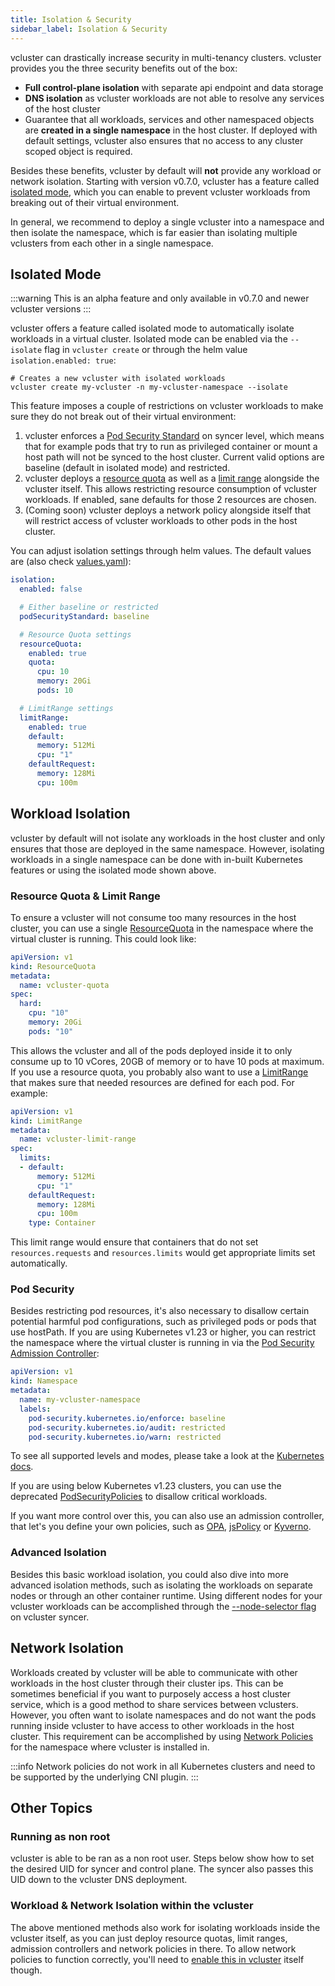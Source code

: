 ```yaml
---
title: Isolation & Security
sidebar_label: Isolation & Security
---
```



vcluster can drastically increase security in multi-tenancy clusters. vcluster provides you the three security benefits out of the box:
- **Full control-plane isolation** with separate api endpoint and data storage
- **DNS isolation** as vcluster workloads are not able to resolve any services of the host cluster
- Guarantee that all workloads, services and other namespaced objects are **created in a single namespace** in the host cluster. If deployed with default settings, vcluster also ensures that no access to any cluster scoped object is required.

Besides these benefits, vcluster by default will **not** provide any workload or network isolation. Starting with version v0.7.0, vcluster has a feature called [isolated mode](#isolated-mode), which you can enable to prevent vcluster workloads from breaking out of their virtual environment.

In general, we recommend to deploy a single vcluster into a namespace and then isolate the namespace, which is far easier than isolating multiple vclusters from each other in a single namespace.

## Isolated Mode

:::warning
This is an alpha feature and only available in v0.7.0 and newer vcluster versions
:::

vcluster offers a feature called isolated mode to automatically isolate workloads in a virtual cluster. Isolated mode can be enabled via the `--isolate` flag in `vcluster create` or through the helm value `isolation.enabled: true`:

```
# Creates a new vcluster with isolated workloads
vcluster create my-vcluster -n my-vcluster-namespace --isolate
```

This feature imposes a couple of restrictions on vcluster workloads to make sure they do not break out of their virtual environment:
1. vcluster enforces a [Pod Security Standard](https://kubernetes.io/docs/concepts/security/pod-security-standards/) on syncer level, which means that for example pods that try to run as privileged container or mount a host path will not be synced to the host cluster. Current valid options are baseline (default in isolated mode) and restricted.
2. vcluster deploys a [resource quota](https://kubernetes.io/docs/concepts/policy/resource-quotas/) as well as a [limit range](https://kubernetes.io/docs/concepts/policy/limit-range/) alongside the vcluster itself. This allows restricting resource consumption of vcluster workloads. If enabled, sane defaults for those 2 resources are chosen.
3. (Coming soon) vcluster deploys a network policy alongside itself that will restrict access of vcluster workloads to other pods in the host cluster.

You can adjust isolation settings through helm values. The default values are (also check [values.yaml](https://github.com/loft-sh/vcluster/blob/v0.7.0-alpha.1/charts/k3s/values.yaml)):
```yaml
isolation:
  enabled: false

  # Either baseline or restricted
  podSecurityStandard: baseline

  # Resource Quota settings
  resourceQuota:
    enabled: true
    quota:
      cpu: 10
      memory: 20Gi
      pods: 10

  # LimitRange settings
  limitRange:
    enabled: true
    default:
      memory: 512Mi
      cpu: "1"
    defaultRequest:
      memory: 128Mi
      cpu: 100m
```

## Workload Isolation

vcluster by default will not isolate any workloads in the host cluster and only ensures that those are deployed in the same namespace.
However, isolating workloads in a single namespace can be done with in-built Kubernetes features or using the isolated mode shown above.

### Resource Quota & Limit Range

To ensure a vcluster will not consume too many resources in the host cluster, you can use a single [ResourceQuota](https://kubernetes.io/docs/concepts/policy/resource-quotas/) in the namespace where the virtual cluster is running. This could look like:

```yaml
apiVersion: v1
kind: ResourceQuota
metadata:
  name: vcluster-quota
spec:
  hard:
    cpu: "10"
    memory: 20Gi
    pods: "10"
```

This allows the vcluster and all of the pods deployed inside it to only consume up to 10 vCores, 20GB of memory or to have 10 pods at maximum. If you use a resource quota, you probably also want to use a [LimitRange](https://kubernetes.io/docs/concepts/policy/limit-range/) that makes sure that needed resources are defined for each pod. For example:

```yaml
apiVersion: v1
kind: LimitRange
metadata:
  name: vcluster-limit-range
spec:
  limits:
  - default:
      memory: 512Mi
      cpu: "1"
    defaultRequest:
      memory: 128Mi
      cpu: 100m
    type: Container
```

This limit range would ensure that containers that do not set `resources.requests` and `resources.limits` would get appropriate limits set automatically.

### Pod Security

Besides restricting pod resources, it's also necessary to disallow certain potential harmful pod configurations, such as privileged pods or pods that use hostPath.
If you are using Kubernetes v1.23 or higher, you can restrict the namespace where the virtual cluster is running in via the [Pod Security Admission Controller](https://kubernetes.io/docs/concepts/security/pod-security-admission/):

```yaml
apiVersion: v1
kind: Namespace
metadata:
  name: my-vcluster-namespace
  labels:
    pod-security.kubernetes.io/enforce: baseline
    pod-security.kubernetes.io/audit: restricted
    pod-security.kubernetes.io/warn: restricted
```

To see all supported levels and modes, please take a look at the [Kubernetes docs](https://kubernetes.io/docs/concepts/security/pod-security-standards/).

If you are using below Kubernetes v1.23 clusters, you can use the deprecated [PodSecurityPolicies](https://kubernetes.io/docs/concepts/policy/pod-security-policy/) to disallow critical workloads.

If you want more control over this, you can also use an admission controller, that let's you define your own policies, such as [OPA](https://www.openpolicyagent.org/docs/v0.12.2/kubernetes-admission-control/), [jsPolicy](https://www.jspolicy.com/) or [Kyverno](https://kyverno.io/).

### Advanced Isolation

Besides this basic workload isolation, you could also dive into more advanced isolation methods, such as isolating the workloads on separate nodes or through an other container runtime. Using different nodes for your vcluster workloads can be accomplished through the [--node-selector flag](../architecture/nodes.mdx) on vcluster syncer.

## Network Isolation

Workloads created by vcluster will be able to communicate with other workloads in the host cluster through their cluster ips. This can be sometimes beneficial if you want to purposely access a host cluster service, which is a good method to share services between vclusters. However, you often want to isolate namespaces and do not want the pods running inside vcluster to have access to other workloads in the host cluster.
This requirement can be accomplished by using [Network Policies](https://kubernetes.io/docs/concepts/services-networking/network-policies/) for the namespace where vcluster is installed in.

:::info
Network policies do not work in all Kubernetes clusters and need to be supported by the underlying CNI plugin.
:::

## Other Topics

### Running as non root

vcluster is able to be ran as a non root user. Steps below show how to set the desired UID for syncer and control plane. The syncer also passes this UID down to the vcluster DNS deployment.

<NonRootSegment/>

### Workload & Network Isolation within the vcluster

The above mentioned methods also work for isolating workloads inside the vcluster itself, as you can just deploy resource quotas, limit ranges, admission controllers and network policies in there. To allow network policies to function correctly, you'll need to [enable this in vcluster](../architecture/networking.mdx) itself though.
